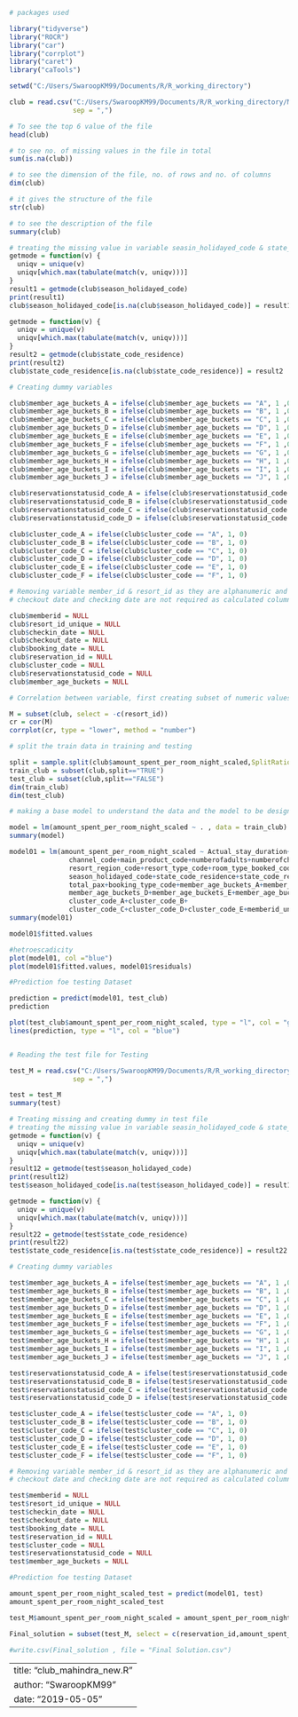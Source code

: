 
```r
# packages used

library("tidyverse")
library("ROCR")
library("car")
library("corrplot")
library("caret")
library("caTools")

setwd("C:/Users/SwaroopKM99/Documents/R/R_working_directory")

club = read.csv("C:/Users/SwaroopKM99/Documents/R/R_working_directory/Mahindra club/train11.csv", header = T,
                sep = ",")

# To see the top 6 value of the file
head(club)

# to see no. of missing values in the file in total
sum(is.na(club))

# to see the dimension of the file, no. of rows and no. of columns
dim(club)

# it gives the structure of the file
str(club)

# to see the description of the file
summary(club)

# treating the missing value in variable seasin_holidayed_code & state_code_residnce 
getmode = function(v) {
  uniqv = unique(v)
  uniqv[which.max(tabulate(match(v, uniqv)))]
}
result1 = getmode(club$season_holidayed_code)
print(result1)
club$season_holidayed_code[is.na(club$season_holidayed_code)] = result1

getmode = function(v) {
  uniqv = unique(v)
  uniqv[which.max(tabulate(match(v, uniqv)))]
}
result2 = getmode(club$state_code_residence)
print(result2)
club$state_code_residence[is.na(club$state_code_residence)] = result2

# Creating dummy variables 

club$member_age_buckets_A = ifelse(club$member_age_buckets == "A", 1 ,0)
club$member_age_buckets_B = ifelse(club$member_age_buckets == "B", 1 ,0)
club$member_age_buckets_C = ifelse(club$member_age_buckets == "C", 1 ,0)
club$member_age_buckets_D = ifelse(club$member_age_buckets == "D", 1 ,0)
club$member_age_buckets_E = ifelse(club$member_age_buckets == "E", 1 ,0)
club$member_age_buckets_F = ifelse(club$member_age_buckets == "F", 1 ,0)
club$member_age_buckets_G = ifelse(club$member_age_buckets == "G", 1 ,0)
club$member_age_buckets_H = ifelse(club$member_age_buckets == "H", 1 ,0)
club$member_age_buckets_I = ifelse(club$member_age_buckets == "I", 1 ,0)
club$member_age_buckets_J = ifelse(club$member_age_buckets == "J", 1 ,0)

club$reservationstatusid_code_A = ifelse(club$reservationstatusid_code == "A", 1, 0)
club$reservationstatusid_code_B = ifelse(club$reservationstatusid_code == "B", 1, 0)
club$reservationstatusid_code_C = ifelse(club$reservationstatusid_code == "C", 1, 0)
club$reservationstatusid_code_D = ifelse(club$reservationstatusid_code == "D", 1, 0)

club$cluster_code_A = ifelse(club$cluster_code == "A", 1, 0)
club$cluster_code_B = ifelse(club$cluster_code == "B", 1, 0)
club$cluster_code_C = ifelse(club$cluster_code == "C", 1, 0)
club$cluster_code_D = ifelse(club$cluster_code == "D", 1, 0)
club$cluster_code_E = ifelse(club$cluster_code == "E", 1, 0)
club$cluster_code_F = ifelse(club$cluster_code == "F", 1, 0)

# Removing variable member_id & resort_id as they are alphanumeric and creating factor error so i have created unique id for both and will ise them instead
# checkout date and checking date are not required as calculated column by subtracting both are created

club$memberid = NULL
club$resort_id_unique = NULL
club$checkin_date = NULL
club$checkout_date = NULL
club$booking_date = NULL
club$reservation_id = NULL
club$cluster_code = NULL
club$reservationstatusid_code = NULL
club$member_age_buckets = NULL

# Correlation between variable, first creating subset of numeric values

M = subset(club, select = -c(resort_id))
cr = cor(M)
corrplot(cr, type = "lower", method = "number")

# split the train data in training and testing

split = sample.split(club$amount_spent_per_room_night_scaled,SplitRatio = 0.7)
train_club = subset(club,split=="TRUE")
test_club = subset(club,split=="FALSE")
dim(train_club)
dim(test_club)

# making a base model to understand the data and the model to be design

model = lm(amount_spent_per_room_night_scaled ~ . , data = train_club)
summary(model)

model01 = lm(amount_spent_per_room_night_scaled ~ Actual_stay_duration+
               channel_code+main_product_code+numberofadults+numberofchildren+persontravellingid+
               resort_region_code+resort_type_code+room_type_booked_code+roomnights+
               season_holidayed_code+state_code_residence+state_code_resort+
               total_pax+booking_type_code+member_age_buckets_A+member_age_buckets_B+
               member_age_buckets_D+member_age_buckets_E+member_age_buckets_F+member_age_buckets_H+
               cluster_code_A+cluster_code_B+
               cluster_code_C+cluster_code_D+cluster_code_E+memberid_unique+resort_id,data = train_club)
summary(model01)

model01$fitted.values

#hetroescadicity
plot(model01, col ="blue")
plot(model01$fitted.values, model01$residuals)

#Prediction foe testing Dataset

prediction = predict(model01, test_club)
prediction

plot(test_club$amount_spent_per_room_night_scaled, type = "l", col = "green")
lines(prediction, type = "l", col = "blue")


# Reading the test file for Testing 

test_M = read.csv("C:/Users/SwaroopKM99/Documents/R/R_working_directory/Mahindra club/test.csv", header = T,
                sep = ",")

test = test_M
summary(test)

# Treating missing and creating dummy in test file
# treating the missing value in variable seasin_holidayed_code & state_code_residnce 
getmode = function(v) {
  uniqv = unique(v)
  uniqv[which.max(tabulate(match(v, uniqv)))]
}
result12 = getmode(test$season_holidayed_code)
print(result12)
test$season_holidayed_code[is.na(test$season_holidayed_code)] = result12

getmode = function(v) {
  uniqv = unique(v)
  uniqv[which.max(tabulate(match(v, uniqv)))]
}
result22 = getmode(test$state_code_residence)
print(result22)
test$state_code_residence[is.na(test$state_code_residence)] = result22

# Creating dummy variables 

test$member_age_buckets_A = ifelse(test$member_age_buckets == "A", 1 ,0)
test$member_age_buckets_B = ifelse(test$member_age_buckets == "B", 1 ,0)
test$member_age_buckets_C = ifelse(test$member_age_buckets == "C", 1 ,0)
test$member_age_buckets_D = ifelse(test$member_age_buckets == "D", 1 ,0)
test$member_age_buckets_E = ifelse(test$member_age_buckets == "E", 1 ,0)
test$member_age_buckets_F = ifelse(test$member_age_buckets == "F", 1 ,0)
test$member_age_buckets_G = ifelse(test$member_age_buckets == "G", 1 ,0)
test$member_age_buckets_H = ifelse(test$member_age_buckets == "H", 1 ,0)
test$member_age_buckets_I = ifelse(test$member_age_buckets == "I", 1 ,0)
test$member_age_buckets_J = ifelse(test$member_age_buckets == "J", 1 ,0)

test$reservationstatusid_code_A = ifelse(test$reservationstatusid_code == "A", 1, 0)
test$reservationstatusid_code_B = ifelse(test$reservationstatusid_code == "B", 1, 0)
test$reservationstatusid_code_C = ifelse(test$reservationstatusid_code == "C", 1, 0)
test$reservationstatusid_code_D = ifelse(test$reservationstatusid_code == "D", 1, 0)

test$cluster_code_A = ifelse(test$cluster_code == "A", 1, 0)
test$cluster_code_B = ifelse(test$cluster_code == "B", 1, 0)
test$cluster_code_C = ifelse(test$cluster_code == "C", 1, 0)
test$cluster_code_D = ifelse(test$cluster_code == "D", 1, 0)
test$cluster_code_E = ifelse(test$cluster_code == "E", 1, 0)
test$cluster_code_F = ifelse(test$cluster_code == "F", 1, 0)

# Removing variable member_id & resort_id as they are alphanumeric and creating factor error so i have created unique id for both and will ise them instead
# checkout date and checking date are not required as calculated column by subtracting both are created

test$memberid = NULL
test$resort_id_unique = NULL
test$checkin_date = NULL
test$checkout_date = NULL
test$booking_date = NULL
test$reservation_id = NULL
test$cluster_code = NULL
test$reservationstatusid_code = NULL
test$member_age_buckets = NULL

#Prediction foe testing Dataset

amount_spent_per_room_night_scaled_test = predict(model01, test)
amount_spent_per_room_night_scaled_test

test_M$amount_spent_per_room_night_scaled = amount_spent_per_room_night_scaled_test

Final_solution = subset(test_M, select = c(reservation_id,amount_spent_per_room_night_scaled))

#write.csv(Final_solution , file = "Final Solution.csv")
```


---
title: "club_mahindra_new.R"
author: "SwaroopKM99"
date: "2019-05-05"
---
